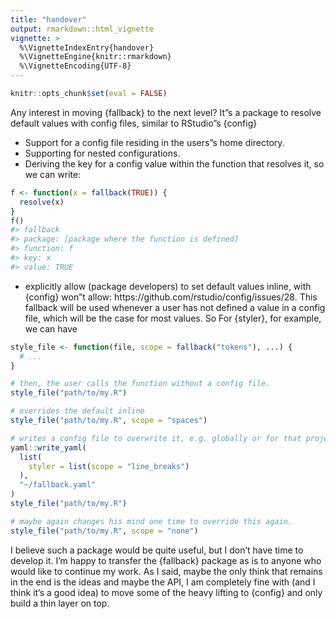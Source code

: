 ```yaml
---
title: "handover"
output: rmarkdown::html_vignette
vignette: >
  %\VignetteIndexEntry{handover}
  %\VignetteEngine{knitr::rmarkdown}
  %\VignetteEncoding{UTF-8}
---
```

```r
knitr::opts_chunk$set(eval = FALSE)
```

Any interest in moving {fallback} to the next level? It"s a package to resolve default values with config files, similar to RStudio"s {config} 

* Support for a config file residing in the users"s home directory.
* Supporting for nested configurations.
* Deriving the key for a config value within the function that resolves it, so we can write:

```r
f <- function(x = fallback(TRUE)) {
  resolve(x)
}
f()
#> fallback
#> package: [package where the function is defined]
#> function: f
#> key: x
#> value: TRUE
```

* explicitly allow (package developers) to set default values inline, with {config} won"t allow: https://github.com/rstudio/config/issues/28. This fallback will be used whenever a user has not defined a value in a config file, which will be the case for most values. So For {styler}, for example, we can have
```r
style_file <- function(file, scope = fallback("tokens"), ...) {
  # ...
}

# then, the user calls the function without a config file.
style_file("path/to/my.R")

# overrides the default inline
style_file("path/to/my.R", scope = "spaces")

# writes a config file to overwrite it, e.g. globally or for that project dir:
yaml::write_yaml(
  list(
    styler = list(scope = "line_breaks")
  ),
  "~/fallback.yaml"
)
style_file("path/to/my.R")

# maybe again changes his mind one time to override this again.
style_file("path/to/my.R", scope = "none")
```


I believe such a package would be quite useful, but I don't have time to develop it. I'm happy to transfer the {fallback} package as is to anyone who would like to continue my work. As I said, maybe the only think that remains in the end is the ideas and maybe the API, I am completely fine with (and I think it's a good idea) to move some of the heavy lifting to {config} and only build a thin layer on top.
